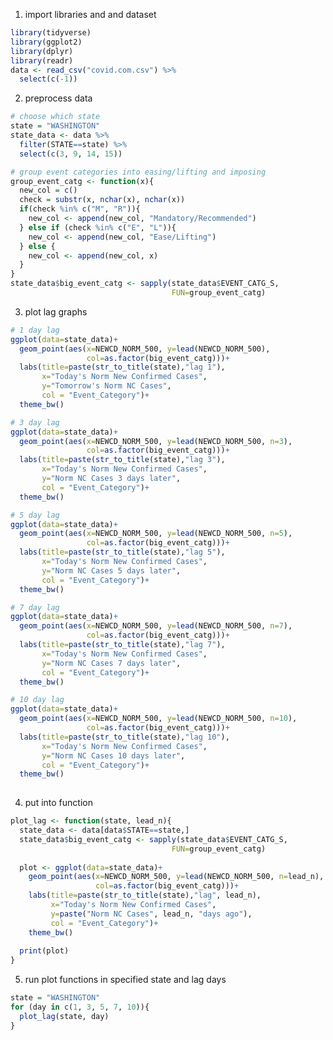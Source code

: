 1. import libraries and and dataset
```r
library(tidyverse)
library(ggplot2)
library(dplyr)
library(readr)
data <- read_csv("covid.com.csv") %>% 
  select(c(-1))
```

2. preprocess data
```r
# choose which state
state = "WASHINGTON"
state_data <- data %>% 
  filter(STATE==state) %>% 
  select(c(3, 9, 14, 15))

# group event categories into easing/lifting and imposing
group_event_catg <- function(x){
  new_col = c()
  check = substr(x, nchar(x), nchar(x))
  if(check %in% c("M", "R")){
    new_col <- append(new_col, "Mandatory/Recommended")
  } else if (check %in% c("E", "L")){
    new_col <- append(new_col, "Ease/Lifting")
  } else {
    new_col <- append(new_col, x)
  }
}
state_data$big_event_catg <- sapply(state_data$EVENT_CATG_S,
                                    FUN=group_event_catg)
```


3. plot lag graphs
```r
# 1 day lag
ggplot(data=state_data)+
  geom_point(aes(x=NEWCD_NORM_500, y=lead(NEWCD_NORM_500),
                 col=as.factor(big_event_catg)))+
  labs(title=paste(str_to_title(state),"lag 1"), 
       x="Today's Norm New Confirmed Cases",
       y="Tomorrow's Norm NC Cases",
       col = "Event_Category")+
  theme_bw()

# 3 day lag
ggplot(data=state_data)+
  geom_point(aes(x=NEWCD_NORM_500, y=lead(NEWCD_NORM_500, n=3),
                 col=as.factor(big_event_catg)))+
  labs(title=paste(str_to_title(state),"lag 3"), 
       x="Today's Norm New Confirmed Cases",
       y="Norm NC Cases 3 days later",
       col = "Event_Category")+
  theme_bw()

# 5 day lag
ggplot(data=state_data)+
  geom_point(aes(x=NEWCD_NORM_500, y=lead(NEWCD_NORM_500, n=5),
                 col=as.factor(big_event_catg)))+
  labs(title=paste(str_to_title(state),"lag 5"), 
       x="Today's Norm New Confirmed Cases",
       y="Norm NC Cases 5 days later",
       col = "Event_Category")+
  theme_bw()

# 7 day lag
ggplot(data=state_data)+
  geom_point(aes(x=NEWCD_NORM_500, y=lead(NEWCD_NORM_500, n=7),
                 col=as.factor(big_event_catg)))+
  labs(title=paste(str_to_title(state),"lag 7"), 
       x="Today's Norm New Confirmed Cases",
       y="Norm NC Cases 7 days later",
       col = "Event_Category")+
  theme_bw()

# 10 day lag
ggplot(data=state_data)+
  geom_point(aes(x=NEWCD_NORM_500, y=lead(NEWCD_NORM_500, n=10),
                 col=as.factor(big_event_catg)))+
  labs(title=paste(str_to_title(state),"lag 10"), 
       x="Today's Norm New Confirmed Cases",
       y="Norm NC Cases 10 days later",
       col = "Event_Category")+
  theme_bw()
  
```


4. put into function
```r
plot_lag <- function(state, lead_n){
  state_data <- data[data$STATE==state,]
  state_data$big_event_catg <- sapply(state_data$EVENT_CATG_S,
                                    FUN=group_event_catg)
  
  plot <- ggplot(data=state_data)+
    geom_point(aes(x=NEWCD_NORM_500, y=lead(NEWCD_NORM_500, n=lead_n),
                   col=as.factor(big_event_catg)))+
    labs(title=paste(str_to_title(state),"lag", lead_n), 
         x="Today's Norm New Confirmed Cases",
         y=paste("Norm NC Cases", lead_n, "days ago"),
         col = "Event_Category")+
    theme_bw()
  
  print(plot)
}
```


5. run plot functions in specified state and lag days
```r
state = "WASHINGTON"
for (day in c(1, 3, 5, 7, 10)){
  plot_lag(state, day)
}
```


